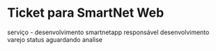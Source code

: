 # Ticket para SmartNet Web
serviço - desenvolvimento smartnetapp
responsável desenvolvimento varejo
status aguardando analise